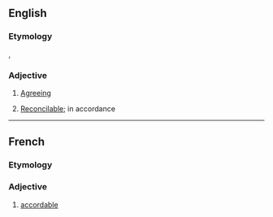 ==English==

===Etymology===
{{etyl|fro|en}} {{m|fro|acordable}}, {{etyl|fr|en}} {{m|fr|accordable}}

===Adjective===
{{en-adj}}

# {{lb|en|obsolete}} [[agreeing|Agreeing]]
#: {{rfquotek|en|Geoffrey Chaucer}}
# {{lb|en|obsolete}} [[reconcilable|Reconcilable]]; in accordance

----

==French==

===Etymology===
{{suffix|fr|accorder|able}}

===Adjective===
{{fr-adj}}

# [[#English|accordable]]
